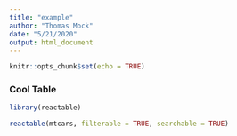 ```yaml
---
title: "example"
author: "Thomas Mock"
date: "5/21/2020"
output: html_document
---
```


```r
knitr::opts_chunk$set(echo = TRUE)
```

### Cool Table

```r
library(reactable)

reactable(mtcars, filterable = TRUE, searchable = TRUE)
```